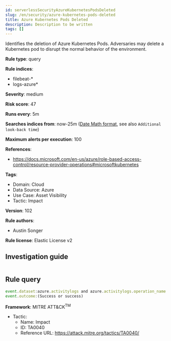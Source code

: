 ```yaml
---
id: serverlessSecurityAzureKubernetesPodsDeleted
slug: /en/security/azure-kubernetes-pods-deleted
title: Azure Kubernetes Pods Deleted
description: Description to be written
tags: []
---
```


<div id="azure-kubernetes-pods-deleted"></div>

Identifies the deletion of Azure Kubernetes Pods. Adversaries may delete a Kubernetes pod to disrupt the normal behavior of the environment.

**Rule type**: query

**Rule indices**: 

* filebeat-*
* logs-azure*

**Severity**: medium

**Risk score**: 47

**Runs every**: 5m

**Searches indices from**: now-25m ([Date Math format](((ref))/common-options.html#date-math), see also <DocLink id="serverlessSecurityRulesUiCreate" section="set-the-rules-schedule">`Additional look-back time`</DocLink>)

**Maximum alerts per execution**: 100

**References**: 

* https://docs.microsoft.com/en-us/azure/role-based-access-control/resource-provider-operations#microsoftkubernetes

**Tags**: 

* Domain: Cloud
* Data Source: Azure
* Use Case: Asset Visibility
* Tactic: Impact

**Version**: 102

**Rule authors**: 

* Austin Songer

**Rule license**: Elastic License v2

## Investigation guide

```markdown

```

## Rule query

```js
event.dataset:azure.activitylogs and azure.activitylogs.operation_name:"MICROSOFT.KUBERNETES/CONNECTEDCLUSTERS/PODS/DELETE" and
event.outcome:(Success or success)

```

**Framework**: MITRE ATT&CK<sup>TM</sup>

* Tactic:
    * Name: Impact
    * ID: TA0040
    * Reference URL: https://attack.mitre.org/tactics/TA0040/

